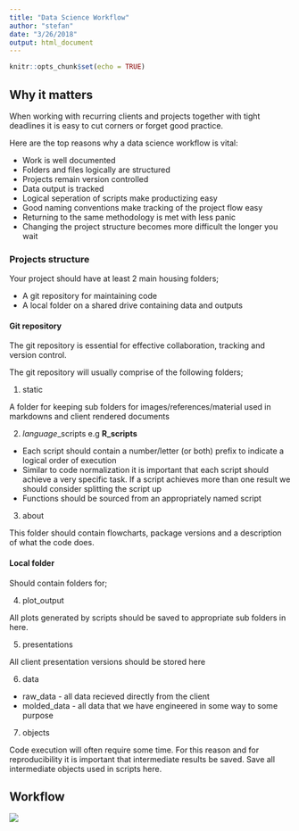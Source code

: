 ```yaml
---
title: "Data Science Workflow"
author: "stefan"
date: "3/26/2018"
output: html_document
---
```


```r
knitr::opts_chunk$set(echo = TRUE)
```

## Why it matters

When working with recurring clients and projects together with tight deadlines it is easy to cut corners or forget good practice.

Here are the top reasons why a data science workflow is vital:  

- Work is well documented  
- Folders and files logically are structured  
- Projects remain version controlled  
- Data output is tracked  
- Logical seperation of scripts make productizing easy  
- Good naming conventions make tracking of the project flow easy  
- Returning to the same methodology is met with less panic  
- Changing the project structure becomes more difficult the longer you wait

### Projects structure

Your project should have at least 2 main housing folders;  

- A git repository for maintaining code  
- A local folder on a shared drive containing data and outputs  

#### Git repository

The git repository is essential for effective collaboration, tracking and version control.

The git repository will usually comprise of the following folders;  

(@) static

A folder for keeping sub folders for images/references/material used in markdowns and client rendered documents

(@) *language*_scripts e.g __R_scripts__

- Each script should contain a number/letter (or both) prefix to indicate a logical order of execution  
- Similar to code normalization it is important that each script should achieve a very specific task. If a script achieves more than one result we should consider splitting the script up  
- Functions should be sourced from an appropriately named script  


(@) about

This folder should contain flowcharts, package versions and a description of what the code does.  

#### Local folder

Should contain folders for;  

(@) plot_output

All plots generated by scripts should be saved to appropriate sub folders in here.  

(@) presentations

All client presentation versions should be stored here

(@) data

- raw_data - all data recieved directly from the client  
- molded_data - all data that we have engineered in some way to some purpose  

(@) objects

Code execution will often require some time. For this reason and for reproducibility it is important that intermediate results be saved. Save all intermediate objects used in scripts here.

## Workflow



![](static/DU15n6_WAAIW8KC.jpg)

